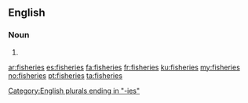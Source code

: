 ==English==

===Noun===
{{head|en|plural}}

# {{plural of|fishery|lang=en|nocat=1}}

[[Category:English plurals ending in "-ies"]]

[[ar:fisheries]]
[[es:fisheries]]
[[fa:fisheries]]
[[fr:fisheries]]
[[ku:fisheries]]
[[my:fisheries]]
[[no:fisheries]]
[[pt:fisheries]]
[[ta:fisheries]]